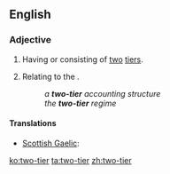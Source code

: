 ==English==

===Adjective===
{{en-adj|head=[[two]]-[[tier]]|-}}

# Having or consisting of [[two]] [[tier]]s.
# {{finance}} Relating to the {{w|two-tier system}}.
#: ''a '''two-tier''' accounting structure''
#: ''the '''two-tier''' regime''

====Translations====
{{trans-top|having or consisting of two tiers}}
* [[Scottish Gaelic]]: {{t-|gd|dà-shreathach}}
{{trans-mid}}
{{trans-bottom}}

[[ko:two-tier]]
[[ta:two-tier]]
[[zh:two-tier]]